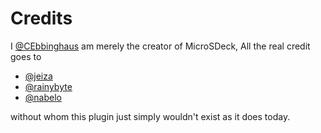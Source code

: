 # Credits

I [@CEbbinghaus](https://github.com/CEbbinghaus) am merely the creator of MicroSDeck, All the real credit goes to 

- [@jeiza](https://github.com/jessebofill)
- [@rainybyte](https://github.com/jfreuden)
- [@nabelo]()

without whom this plugin just simply wouldn't exist as it does today.
